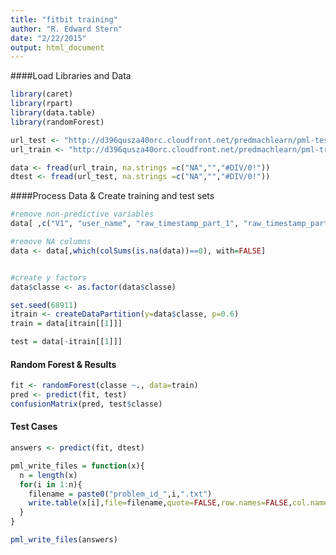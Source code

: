 ```yaml
---
title: "fitbit training"
author: "R. Edward Stern"
date: "2/22/2015"
output: html_document
---
```


####Load Libraries and Data
```r
library(caret)
library(rpart)
library(data.table)
library(randomForest)

url_test <- "http://d396qusza40orc.cloudfront.net/predmachlearn/pml-testing.csv"
url_train <- "http://d396qusza40orc.cloudfront.net/predmachlearn/pml-training.csv"

data <- fread(url_train, na.strings =c("NA","","#DIV/0!"))
dtest <- fread(url_test, na.strings =c("NA","","#DIV/0!"))
```

####Process Data & Create training and test sets
```r


#remove non-predictive variables
data[ ,c("V1", "user_name", "raw_timestamp_part_1", "raw_timestamp_part_2", "cvtd_timestamp", "new_window", "num_window")] = NULL

#remove NA columns
data <- data[,which(colSums(is.na(data))==0), with=FALSE]


#create y factors
data$classe <- as.factor(data$classe)

set.seed(68911)
itrain <- createDataPartition(y=data$classe, p=0.6)
train = data[itrain[[1]]]

test = data[-itrain[[1]]]

```

#### Random Forest & Results
```r
fit <- randomForest(classe ~., data=train)
pred <- predict(fit, test)
confusionMatrix(pred, test$classe)

```


#### Test Cases
```r
answers <- predict(fit, dtest)

pml_write_files = function(x){
  n = length(x)
  for(i in 1:n){
    filename = paste0("problem_id_",i,".txt")
    write.table(x[i],file=filename,quote=FALSE,row.names=FALSE,col.names=FALSE)
  }
}

pml_write_files(answers)

```

